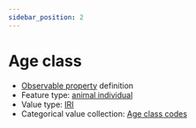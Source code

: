 ```yaml
---
sidebar_position: 2
---
```



# Age class

- [Observable property](/viewers/dawe-vocabs?uri=https://linked.data.gov.au/def/nrm/59df7c05-1521-4161-86e4-8e6a8feb4002) definition
- Feature type: [animal individual](http://linked.data.gov.au/def/tern-cv/ecb855ed-50e1-4299-8491-861759ef40b7)
- Value type: [IRI](https://w3id.org/tern/ontologies/tern/IRI)
- Categorical value collection: [Age class codes](/viewers/dawe-vocabs?uri=https://linked.data.gov.au/def/nrm/0e2641c3-0d7e-4d94-8cd7-02c21d564630)

<Example
  protocolModule="vertebrate-active"
  observableProperty="https://linked.data.gov.au/def/nrm/59df7c05-1521-4161-86e4-8e6a8feb4002"
/>
